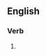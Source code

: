 ==English==

===Verb===
{{head|en|present participle}}

# {{present participle of|sexile|lang=en|nocat=1}}